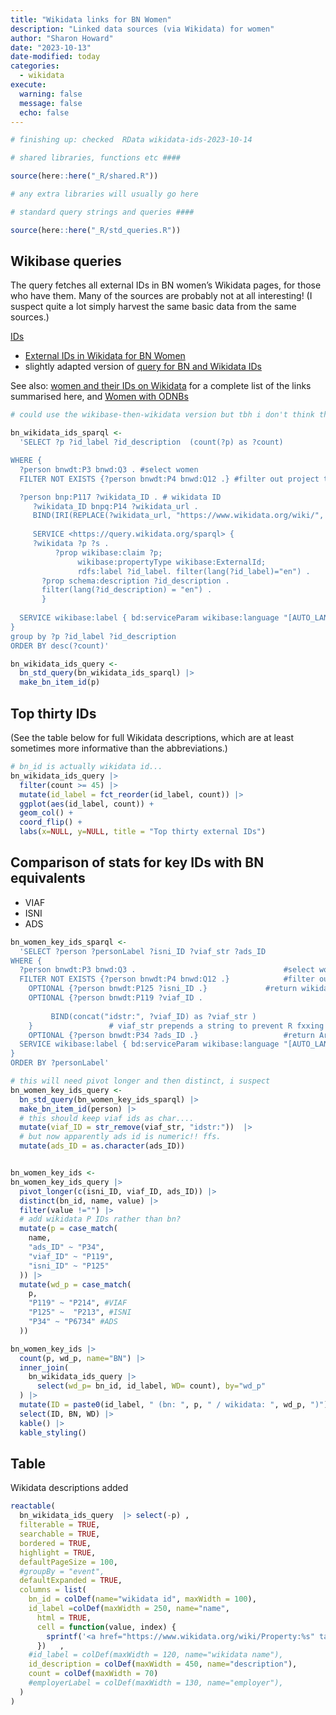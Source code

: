 ```yaml
---
title: "Wikidata links for BN Women"
description: "Linked data sources (via Wikidata) for women"
author: "Sharon Howard"
date: "2023-10-13"
date-modified: today
categories: 
  - wikidata
execute: 
  warning: false
  message: false
  echo: false 
---
```



```r
# finishing up: checked  RData wikidata-ids-2023-10-14
```

```r
# shared libraries, functions etc ####

source(here::here("_R/shared.R"))

# any extra libraries will usually go here 

# standard query strings and queries ####

source(here::here("_R/std_queries.R"))

```

## Wikibase queries

The query fetches all external IDs in BN women's Wikidata pages, for those who have them. Many of the sources are probably not at all interesting! (I suspect quite a lot simply harvest the same basic data from the same sources.)

[IDs](https://beyond-notability.wikibase.cloud/wiki/Project:SPARQL/examples#IDs) 

- [External IDs in Wikidata for BN Women](https://beyond-notability.wikibase.cloud/wiki/Project:SPARQL/examples#What_external_IDs_are_available_in_Wikidata_for_women_in_the_BN_database?)
- slightly adapted version of [query for BN and Wikidata IDs](https://beyond-notability.wikibase.cloud/wiki/Project:SPARQL/examples#Women_in_the_wiki_(excluding_the_project_team)_and_their_corresponding_IDs_-_where_they_exist_-_on_wikidata,_viaf,_WorldCat_Identities,_and_the_Archaeology_Data_Service)

See also: [women and their IDs on Wikidata](https://beyond-notability.wikibase.cloud/wiki/Project:SPARQL/examples#All_external_IDs_on_Wikidata_for_Women) for a complete list of the links summarised here, and [Women with ODNBs](https://beyond-notability.wikibase.cloud/wiki/Project:SPARQL/examples#Women_with_ODNB_IDs_in_Wikidata)


```r
# could use the wikibase-then-wikidata version but tbh i don't think that's much quicker and it needs two separate queries

bn_wikidata_ids_sparql <-
  'SELECT ?p ?id_label ?id_description  (count(?p) as ?count)

WHERE {  
  ?person bnwdt:P3 bnwd:Q3 . #select women
  FILTER NOT EXISTS {?person bnwdt:P4 bnwd:Q12 .} #filter out project team

  ?person bnp:P117 ?wikidata_ID . # wikidata ID
     ?wikidata_ID bnpq:P14 ?wikidata_url .
     BIND(IRI(REPLACE(?wikidata_url, "https://www.wikidata.org/wiki/", "http://www.wikidata.org/entity/")) as ?wikidata ) 
  
     SERVICE <https://query.wikidata.org/sparql> {
     ?wikidata ?p ?s .
          ?prop wikibase:claim ?p;    	 
               wikibase:propertyType wikibase:ExternalId;  
               rdfs:label ?id_label. filter(lang(?id_label)="en") . 
       ?prop schema:description ?id_description . 
       filter(lang(?id_description) = "en") .    
       }  
       
  SERVICE wikibase:label { bd:serviceParam wikibase:language "[AUTO_LANGUAGE],en, en-gb". } 
}
group by ?p ?id_label ?id_description 
ORDER BY desc(?count)'

bn_wikidata_ids_query <-
  bn_std_query(bn_wikidata_ids_sparql) |>
  make_bn_item_id(p)
```


## Top thirty IDs

(See the table below for full Wikidata descriptions, which are at least sometimes more informative than the abbreviations.)

```r
# bn_id is actually wikidata id...
bn_wikidata_ids_query |>
  filter(count >= 45) |>
  mutate(id_label = fct_reorder(id_label, count)) |>
  ggplot(aes(id_label, count)) +
  geom_col() +
  coord_flip() +
  labs(x=NULL, y=NULL, title = "Top thirty external IDs")
```

## Comparison of stats for key IDs with BN equivalents

- VIAF 
- ISNI 
- ADS 

```r
bn_women_key_ids_sparql <-
  'SELECT ?person ?personLabel ?isni_ID ?viaf_str ?ads_ID  
WHERE {  
  ?person bnwdt:P3 bnwd:Q3 .                                 #select women
  FILTER NOT EXISTS {?person bnwdt:P4 bnwd:Q12 .}            #filter out project team
    OPTIONAL {?person bnwdt:P125 ?isni_ID .}             #return wikidata ID
    OPTIONAL {?person bnwdt:P119 ?viaf_ID .
      
         BIND(concat("idstr:", ?viaf_ID) as ?viaf_str ) 
    }                 # viaf_str prepends a string to prevent R fxxing around with the very long ones.
    OPTIONAL {?person bnwdt:P34 ?ads_ID .}                   #return Archaeological Data Service ID
  SERVICE wikibase:label { bd:serviceParam wikibase:language "[AUTO_LANGUAGE],en-gb". } 
}
ORDER BY ?personLabel'

# this will need pivot longer and then distinct, i suspect
bn_women_key_ids_query <-
  bn_std_query(bn_women_key_ids_sparql) |>
  make_bn_item_id(person) |>
  # this should keep viaf ids as char....
  mutate(viaf_ID = str_remove(viaf_str, "idstr:"))  |>
  # but now apparently ads id is numeric!! ffs.
  mutate(ads_ID = as.character(ads_ID))


bn_women_key_ids <-
bn_women_key_ids_query |>
  pivot_longer(c(isni_ID, viaf_ID, ads_ID)) |>
  distinct(bn_id, name, value) |>
  filter(value !="") |>
  # add wikidata P IDs rather than bn?
  mutate(p = case_match(
    name,
    "ads_ID" ~ "P34",
    "viaf_ID" ~ "P119",
    "isni_ID" ~ "P125"
  )) |>
  mutate(wd_p = case_match(
    p,
    "P119" ~ "P214", #VIAF
    "P125" ~  "P213", #ISNI
    "P34" ~ "P6734" #ADS
  ))
```







```r
bn_women_key_ids |>
  count(p, wd_p, name="BN") |>
  inner_join(
    bn_wikidata_ids_query |>
      select(wd_p= bn_id, id_label, WD= count), by="wd_p"
  ) |>
  mutate(ID = paste0(id_label, " (bn: ", p, " / wikidata: ", wd_p, ")")) |>
  select(ID, BN, WD) |>
  kable() |>
  kable_styling()
```


## Table

Wikidata descriptions added 


```r
reactable(
  bn_wikidata_ids_query  |> select(-p) ,
  filterable = TRUE,
  searchable = TRUE,
  bordered = TRUE,
  highlight = TRUE,
  defaultPageSize = 100,
  #groupBy = "event",
  defaultExpanded = TRUE,
  columns = list(
    bn_id = colDef(name="wikidata id", maxWidth = 100),
    id_label =colDef(maxWidth = 250, name="name",
      html = TRUE,
      cell = function(value, index) {
        sprintf('<a href="https://www.wikidata.org/wiki/Property:%s" target="_blank">%s</a>', bn_wikidata_ids_query$bn_id[index], value)
      })   ,
    #id_label = colDef(maxWidth = 120, name="wikidata name"),
    id_description = colDef(maxWidth = 450, name="description"),
    count = colDef(maxWidth = 70)
    #employerLabel = colDef(maxWidth = 130, name="employer"),
  )
)

```

